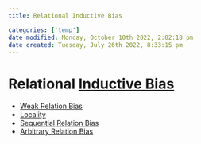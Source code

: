 ```yaml
---
title: Relational Inductive Bias

categories: ['temp']
date modified: Monday, October 10th 2022, 2:02:18 pm
date created: Tuesday, July 26th 2022, 8:33:15 pm
---
```


# Relational [Inductive Bias](Inductive%20Bias.qmd)
- [Weak Relation Bias](Weak%20Relation%20Bias.qmd)
- [Locality](Locality.qmd)
- [Sequential Relation Bias](Sequential%20Relation%20Bias.qmd)
- [Arbitrary Relation Bias](Arbitrary%20Relation%20Bias.qmd)



